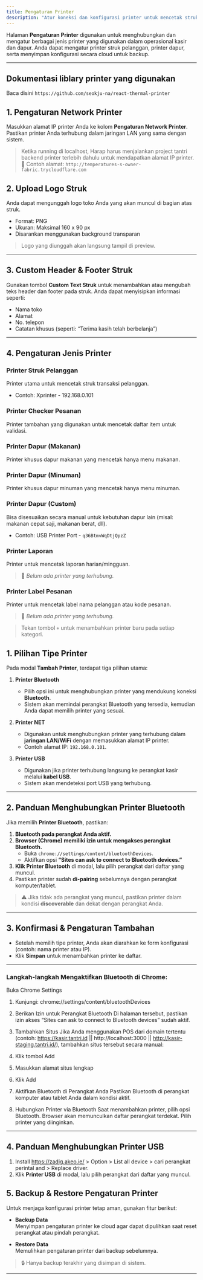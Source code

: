 ```yaml
---
title: Pengaturan Printer
description: "Atur koneksi dan konfigurasi printer untuk mencetak struk, pesanan, laporan, dan label di sistem Tantri Cashier."
---
```


Halaman **Pengaturan Printer** digunakan untuk menghubungkan dan mengatur berbagai jenis printer yang digunakan dalam operasional kasir dan dapur. Anda dapat mengatur printer struk pelanggan, printer dapur, serta menyimpan konfigurasi secara cloud untuk backup.

---

## Dokumentasi liblary printer yang digunakan

Baca disini `https://github.com/seokju-na/react-thermal-printer`

## 1. Pengaturan Network Printer

Masukkan alamat IP printer Anda ke kolom **Pengaturan Network Printer**. Pastikan printer Anda terhubung dalam jaringan LAN yang sama dengan sistem.

> Ketika running di localhost, Harap harus menjalankan project tantri backend printer terlebih dahulu untuk mendapatkan alamat IP printer.
> 🧠 Contoh alamat: `http://temperatures-s-owner-fabric.trycloudflare.com`

## 2. Upload Logo Struk

Anda dapat mengunggah logo toko Anda yang akan muncul di bagian atas struk.

- Format: PNG
- Ukuran: Maksimal 160 x 90 px
- Disarankan menggunakan background transparan

> Logo yang diunggah akan langsung tampil di preview.

---

## 3. Custom Header & Footer Struk

Gunakan tombol **Custom Text Struk** untuk menambahkan atau mengubah teks header dan footer pada struk. Anda dapat menyisipkan informasi seperti:

- Nama toko
- Alamat
- No. telepon
- Catatan khusus (seperti: “Terima kasih telah berbelanja”)

---

## 4. Pengaturan Jenis Printer

### Printer Struk Pelanggan

Printer utama untuk mencetak struk transaksi pelanggan.

- Contoh: Xprinter - 192.168.0.101

### Printer Checker Pesanan

Printer tambahan yang digunakan untuk mencetak daftar item untuk validasi.

### Printer Dapur (Makanan)

Printer khusus dapur makanan yang mencetak hanya menu makanan.

### Printer Dapur (Minuman)

Printer khusus dapur minuman yang mencetak hanya menu minuman.

### Printer Dapur (Custom)

Bisa disesuaikan secara manual untuk kebutuhan dapur lain (misal: makanan cepat saji, makanan berat, dll).

- Contoh: USB Printer Port - `q36BtmvWqDtjQpzZ`

### Printer Laporan

Printer untuk mencetak laporan harian/mingguan.

> 🚫 _Belum ada printer yang terhubung._

### Printer Label Pesanan

Printer untuk mencetak label nama pelanggan atau kode pesanan.

> 🚫 _Belum ada printer yang terhubung._

> Tekan tombol `+` untuk menambahkan printer baru pada setiap kategori.

## 1. Pilihan Tipe Printer

Pada modal **Tambah Printer**, terdapat tiga pilihan utama:

1. **Printer Bluetooth**

   - Pilih opsi ini untuk menghubungkan printer yang mendukung koneksi **Bluetooth**.
   - Sistem akan memindai perangkat Bluetooth yang tersedia, kemudian Anda dapat memilih printer yang sesuai.

2. **Printer NET**

   - Digunakan untuk menghubungkan printer yang terhubung dalam **jaringan LAN/WiFi** dengan memasukkan alamat IP printer.
   - Contoh alamat IP: `192.168.0.101`.

3. **Printer USB**
   - Digunakan jika printer terhubung langsung ke perangkat kasir melalui **kabel USB**.
   - Sistem akan mendeteksi port USB yang terhubung.

---

## 2. Panduan Menghubungkan Printer Bluetooth

Jika memilih **Printer Bluetooth**, pastikan:

1. **Bluetooth pada perangkat Anda aktif.**
2. **Browser (Chrome) memiliki izin untuk mengakses perangkat Bluetooth.**
   - Buka `chrome://settings/content/bluetoothDevices`.
   - Aktifkan opsi **“Sites can ask to connect to Bluetooth devices.”**
3. **Klik Printer Bluetooth** di modal, lalu pilih perangkat dari daftar yang muncul.
4. Pastikan printer sudah **di-pairing** sebelumnya dengan perangkat komputer/tablet.

> ⚠️ Jika tidak ada perangkat yang muncul, pastikan printer dalam kondisi **discoverable** dan dekat dengan perangkat Anda.

---

## 3. Konfirmasi & Pengaturan Tambahan

- Setelah memilih tipe printer, Anda akan diarahkan ke form konfigurasi (contoh: nama printer atau IP).
- Klik **Simpan** untuk menambahkan printer ke daftar.

---

### Langkah-langkah Mengaktifkan Bluetooth di Chrome:

Buka Chrome Settings

1. Kunjungi: chrome://settings/content/bluetoothDevices

2. Berikan Izin untuk Perangkat Bluetooth
   Di halaman tersebut, pastikan izin akses “Sites can ask to connect to Bluetooth devices” sudah aktif.

3. Tambahkan Situs
   Jika Anda menggunakan POS dari domain tertentu (contoh: https://kasir.tantri.id || http://localhost:3000 || http://kasir-staging.tantri.id/), tambahkan situs tersebut secara manual:

4. Klik tombol Add

5. Masukkan alamat situs lengkap

6. Klik Add

7. Aktifkan Bluetooth di Perangkat Anda
   Pastikan Bluetooth di perangkat komputer atau tablet Anda dalam kondisi aktif.

8. Hubungkan Printer via Bluetooth
   Saat menambahkan printer, pilih opsi Bluetooth. Browser akan memunculkan daftar perangkat terdekat. Pilih printer yang diinginkan.

---

## 4. Panduan Menghubungkan Printer USB

1. Install https://zadig.akeo.ie/ > Option > List all device > cari perangkat perintal and > Replace driver.
2. Klik **Printer USB** di modal, lalu pilih perangkat dari daftar yang muncul.

## 5. Backup & Restore Pengaturan Printer

Untuk menjaga konfigurasi printer tetap aman, gunakan fitur berikut:

- **Backup Data**  
  Menyimpan pengaturan printer ke cloud agar dapat dipulihkan saat reset perangkat atau pindah perangkat.

- **Restore Data**  
  Memulihkan pengaturan printer dari backup sebelumnya.

> 🔒 Hanya backup terakhir yang disimpan di sistem.

---
